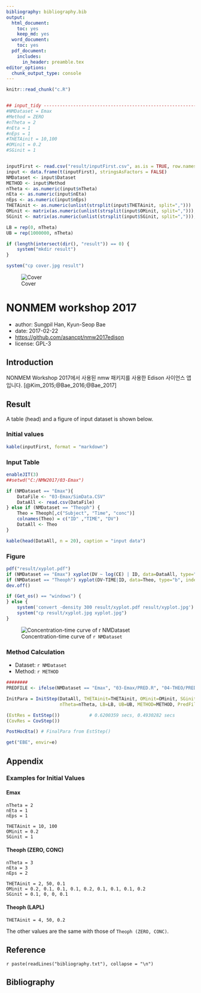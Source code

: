 ```yaml
---
bibliography: bibliography.bib
output:
  html_document:
    toc: yes
    keep_md: yes
  word_document:
    toc: yes
  pdf_document:
    includes:
      in_header: preamble.tex
editor_options: 
  chunk_output_type: console
---
```


```r
knitr::read_chunk("c.R")
```

```r
```

```r
## input_tidy --------------------------------------------------------------
#NMDataset = Emax
#Method = ZERO
#nTheta = 2
#nEta = 1
#nEps = 1
#THETAinit = 10,100
#OMinit = 0.2
#SGinit = 1


inputFirst <- read.csv("result/inputFirst.csv", as.is = TRUE, row.names = 1)
input <- data.frame(t(inputFirst), stringsAsFactors = FALSE)
NMDataset <- input$Dataset
METHOD <- input$Method 
nTheta <- as.numeric(input$nTheta)
nEta <- as.numeric(input$nEta)
nEps <- as.numeric(input$nEps)
THETAinit <- as.numeric(unlist(strsplit(input$THETAinit, split=",")))
OMinit <- matrix(as.numeric(unlist(strsplit(input$OMinit, split=","))), nrow=nEta, ncol=nEta)
SGinit <- matrix(as.numeric(unlist(strsplit(input$SGinit, split=","))), nrow=nEps, ncol=nEps)

LB = rep(0, nTheta)
UB = rep(1000000, nTheta)

if (length(intersect(dir(), "result")) == 0) {
    system("mkdir result")
}

system("cp cover.jpg result")
```

![Cover](cover.jpg)

# NONMEM workshop 2017

- author: Sungpil Han, Kyun-Seop Bae
- date: 2017-02-22
- <https://github.com/asancpt/nmw2017edison>
- license: GPL-3

## Introduction

NONMEM Workshop 2017에서 사용된 nmw 패키지를 사용한 Edison 사이언스 앱입니다. [@Kim_2015;@Bae_2016;@Bae_2017]

## Result

A table (head) and a figure of input dataset is shown below.

### Initial values

```r
kable(inputFirst, format = "markdown")
```

### Input Table

```r
enableJIT(3)
##setwd("C:/NMW2017/03-Emax")

if (NMDataset == "Emax"){
    DataFile <- "03-Emax/SimData.CSV"
    DataAll <- read.csv(DataFile)
} else if (NMDataset == "Theoph") {
    Theo = Theoph[,c("Subject", "Time", "conc")]
    colnames(Theo) = c("ID" ,"TIME", "DV")
    DataAll <- Theo
}
```

```r
kable(head(DataAll, n = 20), caption = "input data")
```

### Figure

```r
pdf("result/xyplot.pdf")
if (NMDataset == "Emax") xyplot(DV ~ log(CE) | ID, data=DataAll, type="b")
if (NMDataset == "Theoph") xyplot(DV~TIME|ID, data=Theo, type="b", index.cond=list(order(as.numeric(levels(unique(Theo$ID))))))
dev.off()

if (Get_os() == "windows") {
} else {
    system('convert -density 300 result/xyplot.pdf result/xyplot.jpg')
    system("cp result/xyplot.jpg xyplot.jpg")
}
```

![Concentration-time curve of `r NMDataset`](xyplot.jpg)

### Method Calculation

- Dataset: `r NMDataset`
- Method: `r METHOD`

```r
########
PREDFILE <- ifelse(NMDataset == "Emax", "03-Emax/PRED.R", "04-THEO/PRED.R")

InitPara = InitStep(DataAll, THETAinit=THETAinit, OMinit=OMinit, SGinit=SGinit, 
                    nTheta=nTheta, LB=LB, UB=UB, METHOD=METHOD, PredFile=PREDFILE)

(EstRes = EstStep())           # 0.6200359 secs, 0.4930282 secs
(CovRes = CovStep())

PostHocEta() # FinalPara from EstStep()

get("EBE", envir=e)
```

## Appendix

### Examples for Initial Values

#### Emax
```
nTheta = 2
nEta = 1
nEps = 1

THETAinit = 10, 100
OMinit = 0.2
SGinit = 1
```

#### Theoph (ZERO, CONC)
```
nTheta = 3
nEta = 3
nEps = 2

THETAinit = 2, 50, 0.1
OMinit = 0.2, 0.1, 0.1, 0.1, 0.2, 0.1, 0.1, 0.1, 0.2
SGinit = 0.1, 0, 0, 0.1
```

#### Theoph (LAPL)

```
THETAinit = 4, 50, 0.2
```

The other values are the same with those of `Theoph (ZERO, CONC)`.

## Reference

`r paste(readLines("bibliography.txt"), collapse = "\n")`

## Bibliography

